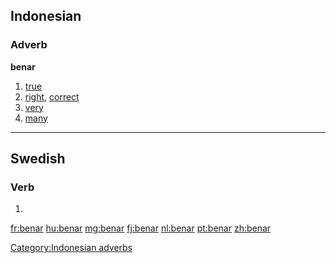 ==Indonesian==

===Adverb===
'''benar'''

# [[true]]
# [[right]], [[correct]]
# [[very]]
# [[many]]

[[Category:Indonesian adverbs]]

----

==Swedish==

===Verb===
{{head|sv|verb form}}

# {{sv-verb-form-pre|bena}}

[[fr:benar]]
[[hu:benar]]
[[mg:benar]]
[[fj:benar]]
[[nl:benar]]
[[pt:benar]]
[[zh:benar]]